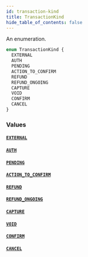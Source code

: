 ```yaml
---
id: transaction-kind
title: TransactionKind
hide_table_of_contents: false
---
```


An enumeration.

```graphql
enum TransactionKind {
  EXTERNAL
  AUTH
  PENDING
  ACTION_TO_CONFIRM
  REFUND
  REFUND_ONGOING
  CAPTURE
  VOID
  CONFIRM
  CANCEL
}
```

### Values

#### [`EXTERNAL`](#)

#### [`AUTH`](#)

#### [`PENDING`](#)

#### [`ACTION_TO_CONFIRM`](#)

#### [`REFUND`](#)

#### [`REFUND_ONGOING`](#)

#### [`CAPTURE`](#)

#### [`VOID`](#)

#### [`CONFIRM`](#)

#### [`CANCEL`](#)
